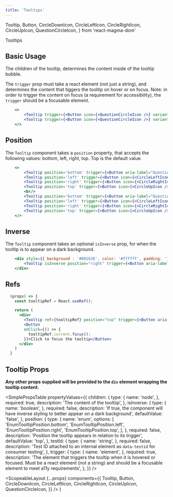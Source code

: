 ```yaml
---
title: 'Tooltips'
---
```


  Tooltip,
  Button,
  CircleDownIcon,
  CircleLeftIcon,
  CircleRightIcon,
  CircleUpIcon,
  QuestionCircleIcon,
} from 'react-magma-dom'

<DocsHeading to="/design/tooltips/" type="design">
  Tooltips
</DocsHeading>

## Basic Usage

The children of the tooltip, determines the content inside of the tooltip bubble.

The `trigger` prop must take a react element (not just a string), and determines the content that tiggers the tooltip on hover or on focus. Note: in order to trigger the content on focus (a requirement for accessibility), the `trigger` should be a focusable element.

```.jsx
    <>
        <Tooltip trigger={<Button icon={<QuestionCircleIcon />} variant="link" />}>What's this?</Tooltip>
        <Tooltip trigger={<Button icon={<QuestionCircleIcon />} variant="link" />}>Lorem ipsum dolor sit amet, mutat utroque cu quo. Vel molestie invidunt dissentiet no, ut vim iriure eloquentiam.</Tooltip>
    </>
```

## Position

The `Tooltip` component takes a `position` property, that accepts the following values: bottom, left, right, top. Top is the default value.

```.jsx
    <>
        <Tooltip position='bottom' trigger={<Button aria-label="Question Icon" icon={<CircleDownIcon />} variant="link" />}>Tooltip bottom</Tooltip>
        <Tooltip position='left' trigger={<Button icon={<CircleLeftIcon />} variant="link" />}>Tooltip left</Tooltip>
        <Tooltip position='right' trigger={<Button icon={<CircleRightIcon />} variant="link" />}>Tooltip right</Tooltip>
        <Tooltip position='top' trigger={<Button icon={<CircleUpIcon />} variant="link" />}>Tooltip top</Tooltip>
        <br/>
        <Tooltip position='bottom' trigger={<Button aria-label="Question Icon" icon={<CircleDownIcon />} variant="link" />}>Lorem ipsum dolor sit amet, mutat utroque cu quo. Vel molestie invidunt dissentiet no, ut vim iriure eloquentiam.</Tooltip>
        <Tooltip position='left' trigger={<Button icon={<CircleLeftIcon />} variant="link" />}>Lorem ipsum dolor sit amet, mutat utroque cu quo. Vel molestie invidunt dissentiet no, ut vim iriure eloquentiam.</Tooltip>
        <Tooltip position='right' trigger={<Button icon={<CircleRightIcon />} variant="link" />}>Lorem ipsum dolor sit amet, mutat utroque cu quo. Vel molestie invidunt dissentiet no, ut vim iriure eloquentiam.</Tooltip>
        <Tooltip position='top' trigger={<Button icon={<CircleUpIcon />} variant="link" />}>Lorem ipsum dolor sit amet, mutat utroque cu quo. Vel molestie invidunt dissentiet no, ut vim iriure eloquentiam.</Tooltip>
    </>
```

## Inverse

The `Tooltip` component takes an optional `isInverse` prop, for when the tooltip is to appear on a dark background.

```.jsx
    <div style={{ background : '#00263E', color: '#ffffff', padding: '10px' }}>
        <Tooltip isInverse position="right" trigger={<Button aria-label="Question Icon" icon={<QuestionCircleIcon />} isInverse variant="link" />}>Inverse tooltip</Tooltip>
    </div>
```

## Refs

```.jsx
  (props) => {
    const tooltipRef = React.useRef();

    return (
      <div>
        <Tooltip ref={tooltipRef} position="top" trigger={<Button aria-label="Question Icon" icon={<QuestionCircleIcon />} variant="link" />}>Ref tooltip</Tooltip>
        <Button
        onClick={() => {
          tooltipRef.current.focus();
        }}>Click to focus the tooltip</Button>
      </div>
    )
  }
```

## Tooltip Props

**Any other props supplied will be provided to the `div` element wrapping the tooltip content.**

<SimplePropsTable
  propertyValues={{
    children: {
      type: {
        name: 'node',
      },
      required: true,
      description: 'The content of the tooltiip',
    },
    isInverse: {
      type: {
        name: 'boolean',
      },
      required: false,
      description:
        'If true, the component will have inverse styling to better appear on a dark background',
      defaultValue: 'false',
    },
    position: {
      type: {
        name: 'enum',
        options: [
          'EnumTooltipPosition.bottom',
          'EnumTooltipPosition.left',
          'EnumTooltipPosition.right',
          'EnumTooltipPosition.top',
        ],
      },
      required: false,
      description: 'Position the tooltip appears in relation to its trigger',
      defaultValue: 'top',
    },
    testId: {
      type: {
        name: 'string',
      },
      required: false,
      description:
        'Test ID attached to an internal element as `data-testid` for consumer testing',
    },
    trigger: {
      type: {
        name: 'element',
      },
      required: true,
      description:
        'The element that triggers the tooltip when it is hovered or focused.  Must be a react element (not a string) and should be a focusable element to meet a11y requirements',
    },
  }}
/>

  <ScopeableLayout
    {...props}
    components={{
      Tooltip,
      Button,
      CircleDownIcon,
      CircleLeftIcon,
      CircleRightIcon,
      CircleUpIcon,
      QuestionCircleIcon,
    }}
  />
)
